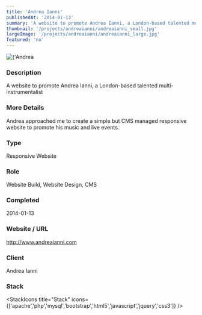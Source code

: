 ```yaml
---
title: 'Andrea Ianni'
publishedAt: '2014-01-13'
summary: 'A website to promote Andrea Ianni, a London-based talented multi-instrumentalist'
thumbnail: '/projects/andreaianni/andreaianni_small.jpg'
largeImage: '/projects/andreaianni/andreaianni_large.jpg'
featured: 'no'
---
```


<div className="relative w-full h-[400px] sm:h-[600px] md:h-[760px] lg:h-[920px]">
  <Image
    alt={'Andrea Ianni'}
    src={'/projects/andreaianni/andreaianni.jpg'}
    sizes="(max-width: 640px) 100%, 100%"
    fill={true}
    priority
    style={{
      objectFit: 'contain'
    }}
  />
</div>

### Description

A website to promote Andrea Ianni, a London-based talented multi-instrumentalist

### More Details

Andrea approached me to create a simple but CMS managed responsive website to promote his music and live events.

### Type

Responsive Website

### Role

Website Build, Website Design, CMS

### Completed
2014-01-13

### Website / URL
http://www.andreaianni.com

### Client
Andrea Ianni

### Stack

<StackIcons
  title="Stack"
  icons={['apache','php','mysql','bootstrap','html5','javascript','jquery','css3']}
  />
